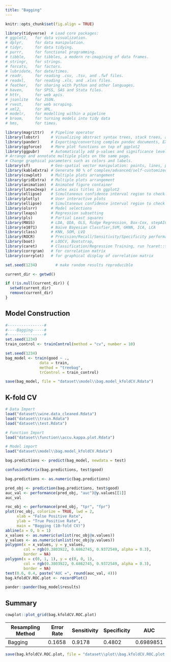 ```yaml
---
title: "Bagging"
---
```


```r
knitr::opts_chunk$set(fig.align = TRUE)

library(tidyverse)  # Load core packages: 
# ggplot2,   for data visualization.
# dplyr,     for data manipulation.
# tidyr,     for data tidying.
# purrr,     for functional programming.
# tibble,    for tibbles, a modern re-imagining of data frames.
# stringr,   for strings.
# forcats,   for factors.
# lubridate, for date/times.
# readr,     for reading .csv, .tsv, and .fwf files.
# readxl,    for reading .xls, and .xlxs files.
# feather,   for sharing with Python and other languages.
# haven,     for SPSS, SAS and Stata files.
# httr,      for web apis.
# jsonlite   for JSON.
# rvest,     for web scraping.
# xml2,      for XML.
# modelr,    for modelling within a pipeline
# broom,     for turning models into tidy data
# hms,       for times.

library(magrittr)   # Pipeline operator
library(lobstr)     # Visualizing abstract syntax trees, stack trees, and object sizes
library(pander)     # Exporting/converting complex pandoc documents, EX: df to Pandoc table
library(ggforce)    # More plot functions on top of ggplot2
library(ggpubr)     # Automatically add p-values and significance levels  plots. 
# Arrange and annotate multiple plots on the same page. 
# Change graphical parameters such as colors and labels.
library(sf)         # Geo-spatial vector manipulation: points, lines, polygons
library(kableExtra) # Generate 90 % of complex/advanced/self-customized/beautiful tables
library(cowplot)    # Multiple plots arrangement
library(gridExtra)  # Multiple plots arrangement
library(animation)  # Animated figure container
library(latex2exp)  # Latex axis titles in ggplot2
library(ellipse)    # Simultaneous confidence interval region to check C.I. of 2 slope parameters
library(plotly)     # User interactive plots
library(ellipse)    # Simultaneous confidence interval region to check C.I. of 2 regressors
library(olsrr)      # Model selections 
library(leaps)      # Regression subsetting 
library(pls)        # Partial Least squares
library(MASS)       # LDA, QDA, OLS, Ridge Regression, Box-Cox, stepAIC, etc,.
library(e1071)      # Naive Bayesian Classfier,SVM, GKNN, ICA, LCA
library(class)      # KNN, SOM, LVQ
library(ROCR)       # Precision/Recall/Sensitivity/Specificity performance plot 
library(boot)       # LOOCV, Bootstrap,
library(caret)      # Classification/Regression Training, run ?caret::trainControl
library(corrgram)   # for correlation matrix
library(corrplot)   # for graphical display of correlation matrix

set.seed(1234)        # make random results reproducible

current_dir <- getwd()

if (!is.null(current_dir)) {
  setwd(current_dir)
  remove(current_dir)
}
```


## Model Construction
```r
#----------------#
#----Bagging-----#
#----------------#
set.seed(1234)
train_control <- trainControl(method = "cv", number = 10)

set.seed(1234)
bag_model <- train(good ~ ., 
               data = train, 
               method = "treebag", 
               trControl = train_control)

save(bag_model, file = "dataset\\model\\bag.model_kfoldCV.Rdata")
```

## K-fold CV
```r
# Data Import
load("dataset\\wine.data_cleaned.Rdata")
load("dataset\\train.Rdata")
load("dataset\\test.Rdata")

# Function Import
load("dataset\\function\\accu.kappa.plot.Rdata")

# Model import
load("dataset\\model\\bag.model_kfoldCV.Rdata")

bag.predictions <- predict(bag_model, newdata = test)

confusionMatrix(bag.predictions, test$good)

bag.predictions <- as.numeric(bag.predictions)

pred_obj <- prediction(bag.predictions, test$good)
auc_val <- performance(pred_obj, "auc")@y.values[[1]]
auc_val

roc_obj <- performance(pred_obj, "tpr", "fpr")
plot(roc_obj, colorize = TRUE, lwd = 2,
     xlab = "False Positive Rate", 
     ylab = "True Positive Rate",
     main = "Bagging (10-fold CV)")
abline(a = 0, b = 1)
x_values <- as.numeric(unlist(roc_obj@x.values))
y_values <- as.numeric(unlist(roc_obj@y.values))
polygon(x = x_values, y = y_values, 
        col = rgb(0.3803922, 0.6862745, 0.9372549, alpha = 0.3),
        border = NA)
polygon(x = c(0, 1, 1), y = c(0, 0, 1), 
        col = rgb(0.3803922, 0.6862745, 0.9372549, alpha = 0.3),
        border = NA)
text(0.6, 0.4, paste("AUC =", round(auc_val, 4)))
bag.kfoldCV.ROC.plot <- recordPlot()

pander::pander(bag_model$results)
```

## Summary
```r
cowplot::plot_grid(bag.kfoldCV.ROC.plot)
```

| Resampling Method    | Error Rate | Sensitivity | Specificity | AUC       |
| -------------------- | ---------- | ----------- | ----------- | --------- |
| Bagging              | 0.1658     | 0.9178      | 0.4802      | 0.6989851 |

```r
save(bag.kfoldCV.ROC.plot, file = "dataset\\plot\\bag.kfoldCV.ROC.plot.Rdata")
```